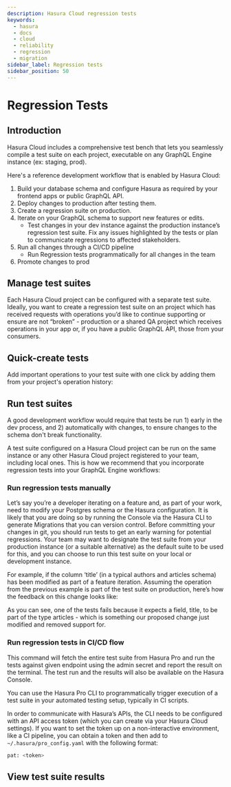 ```yaml
---
description: Hasura Cloud regression tests
keywords:
  - hasura
  - docs
  - cloud
  - reliability
  - regression
  - migration
sidebar_label: Regression tests
sidebar_position: 50
---
```



# Regression Tests

<ProductBadge free standard pro ee />

## Introduction

Hasura Cloud includes a comprehensive test bench that lets you seamlessly compile a test suite on each project,
executable on any GraphQL Engine instance (ex: staging, prod).

Here's a reference development workflow that is enabled by Hasura Cloud:

1.  Build your database schema and configure Hasura as required by your frontend apps or public GraphQL API.
2.  Deploy changes to production after testing them.
3.  Create a regression suite on production.
4.  Iterate on your GraphQL schema to support new features or edits.
    - Test changes in your dev instance against the production instance’s regression test suite. Fix any issues
      highlighted by the tests or plan to communicate regressions to affected stakeholders.
5.  Run all changes through a CI/CD pipeline
    - Run Regression tests programmatically for all changes in the team
6.  Promote changes to prod

<Thumbnail
  src="/img/deployment/regression-tests/regression-testing-diagram.png"
  alt="Regression testing process diagram"
/>

## Manage test suites

Each Hasura Cloud project can be configured with a separate test suite. Ideally, you want to create a regression test
suite on an project which has received requests with operations you’d like to continue supporting or ensure are not
“broken” - production or a shared QA project which receives operations in your app or, if you have a public GraphQL API,
those from your consumers.

<Thumbnail src="/img/deployment/regression-tests/regression-tests-suites.png" alt="Manage regression test suites" />

## Quick-create tests

Add important operations to your test suite with one click by adding them from your project's operation history:

<Thumbnail
  src="/img/deployment/regression-tests/regression-tests-add-operations.png"
  alt="Add tests to regression test suites"
/>

## Run test suites

A good development workflow would require that tests be run 1) early in the dev process, and 2) automatically with
changes, to ensure changes to the schema don't break functionality.

A test suite configured on a Hasura Cloud project can be run on the same instance or any other Hasura Cloud project
registered to your team, including local ones. This is how we recommend that you incorporate regression tests into your
GraphQL Engine workflows:

### Run regression tests manually

Let’s say you’re a developer iterating on a feature and, as part of your work, need to modify your Postgres schema or
the Hasura configuration. It is likely that you are doing so by running the Console via the Hasura CLI to generate
Migrations that you can version control. Before committing your changes in git, you should run tests to get an early
warning for potential regressions. Your team may want to designate the test suite from your production instance (or a
suitable alternative) as the default suite to be used for this, and you can choose to run this test suite on your local
or development instance.

<Thumbnail src="/img/deployment/regression-tests/regressions-run-prod-tests-on-dev.png" alt="Run regression tests" />

For example, if the column ‘title’ (in a typical authors and articles schema) has been modified as part of a feature
iteration. Assuming the operation from the previous example is part of the test suite on production, here’s how the
feedback on this change looks like:

<Thumbnail src="/img/deployment/regression-tests/regression-tests-results.png" alt="Regression test results" />

As you can see, one of the tests fails because it expects a field, title, to be part of the type articles - which is
something our proposed change just modified and removed support for.

### Run regression tests in CI/CD flow

<Thumbnail src="/img/deployment/regression-tests/regression-tests-run-cli.png" alt="Run regression tests via CLI" />

This command will fetch the entire test suite from Hasura Pro and run the tests against given endpoint using the admin
secret and report the result on the terminal. The test run and the results will also be available on the Hasura Console.

You can use the Hasura Pro CLI to programmatically trigger execution of a test suite in your automated testing setup,
typically in CI scripts.

In order to communicate with Hasura’s APIs, the CLI needs to be configured with an API access token (which you can
create via your Hasura Cloud settings). If you want to set the token up on a non-interactive environment, like a CI
pipeline, you can obtain a token and then add to `~/.hasura/pro_config.yaml` with the following format:

```bash
pat: <token>
```

## View test suite results

<Thumbnail src="/img/deployment/regression-tests/regression-tests-past-runs.png" alt="Regression tests past results" />
